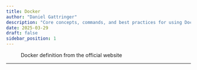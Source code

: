 ```yaml
---
title: Docker 
author: "Daniel Gattringer"
description: "Core concepts, commands, and best practices for using Docker."
date: 2025-03-29
draft: false
sidebar_position: 1
---
```



<figure style={{ textAlign: 'center' }}>
<ThemedAsset
  lightSource={require('./assets/docker-website.png').default}
  darkSource={require('./assets/docker-website.png').default}
  className="themed-image"
  alt="Docker definition from the official website: 'Accelerate how you build, share, and run applications. Docker helps developers build, share, run, and verify applications anywhere — without tedious environment configuration or management." />
  <figcaption>Docker definition from the official website</figcaption>
</figure>

---

<DocCardList />